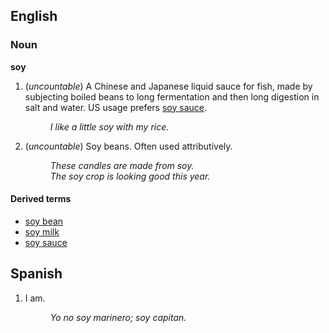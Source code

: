 ==English==
===Noun===
'''soy''' 

# (''uncountable'') A Chinese and Japanese liquid sauce for fish, made by subjecting boiled beans to long fermentation and then long digestion in salt and water.  US usage prefers [[soy sauce]].
#: ''I like a little soy with my rice.''
# (''uncountable'') Soy beans.  Often used attributively.
#: ''These candles are made from soy.''
#: ''The soy crop is looking good this year.''

====Derived terms====
*[[soy bean]]
*[[soy milk]]
*[[soy sauce]]

==Spanish==

# I am.
#: ''Yo no soy marinero; soy capitan.''